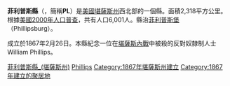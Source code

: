 {{noteTA
|T=zh-hans:\菲利普斯县 (堪萨斯州);zh-hk:菲臘斯縣 (堪薩斯州);zh-tw:菲利普斯郡 (堪薩斯州);
}}
{{Otheruses|菲利普斯縣|subject=美國愛阿華州的一個縣|other=同名的縣}}
{{Infobox U.S. County|
county=菲利普斯縣|
state=堪薩斯州|
en county=Phillips County|
en state=Kansas|
map=Map of Kansas highlighting Phillips County.svg|
founded=1867年2月26日|
seat=[[菲利普斯堡_(堪薩斯州)|菲利普斯堡]]|
area km=2,318|area mi=895|
area land km=2,295|area land mi=886|
area water km=22|area water mi=9|
area percentage=0.96%|
census estimate yr=2005|
pop=5,504|
density km=2.4|density mi=6.2|
time zone=Central|
UTC offset=-6|
DST offset=-5|}}
'''菲利普斯縣'''（{{lang-en|Phillips County}}，簡稱'''PL'''）是[[美國|美國]][[堪薩斯州|堪薩斯州]]西北部的一個縣。面積2,318平方公里。根據[[美國2000年人口普查|美國2000年人口普查]]，共有人口6,001人。縣治[[菲利普斯堡_(堪薩斯州)|菲利普斯堡]]（Phillipsburg）。

成立於1867年2月26日。本縣紀念一位在[[堪薩斯內戰|堪薩斯內戰]]中被殺的反對奴隸制人士William Phillips。

{{菲利普斯縣 (堪薩斯州)}}

[[Category:菲利普斯縣_(堪薩斯州)|]]
[[Category:堪薩斯州行政區劃|Phillips]]
[[Category:1867年堪薩斯州建立|Category:1867年堪薩斯州建立]]
[[Category:1867年建立的聚居地|Category:1867年建立的聚居地]]